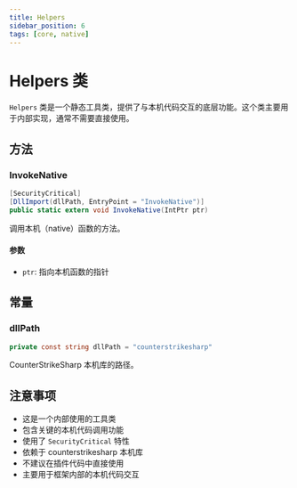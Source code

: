 ```yaml
---
title: Helpers
sidebar_position: 6
tags: [core, native]
---
```


# Helpers 类

`Helpers` 类是一个静态工具类，提供了与本机代码交互的底层功能。这个类主要用于内部实现，通常不需要直接使用。

## 方法

### InvokeNative
```csharp
[SecurityCritical]
[DllImport(dllPath, EntryPoint = "InvokeNative")]
public static extern void InvokeNative(IntPtr ptr)
```

调用本机（native）函数的方法。

#### 参数
- `ptr`: 指向本机函数的指针

## 常量

### dllPath
```csharp
private const string dllPath = "counterstrikesharp"
```

CounterStrikeSharp 本机库的路径。

## 注意事项

- 这是一个内部使用的工具类
- 包含关键的本机代码调用功能
- 使用了 `SecurityCritical` 特性
- 依赖于 counterstrikesharp 本机库
- 不建议在插件代码中直接使用
- 主要用于框架内部的本机代码交互 